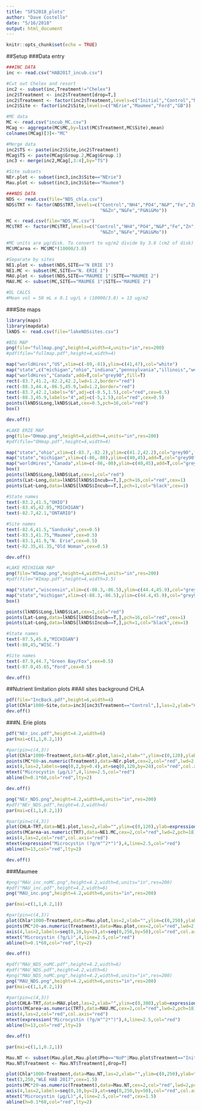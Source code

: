 ```yaml
---
title: "SFS2018_plots"
author: "Dave Costello"
date: "5/16/2018"
output: html_document
---
```


```r
knitr::opts_chunk$set(echo = TRUE)

```

##Setup
###Data entry
```r
###INC DATA
inc <- read.csv("HAB2017_incub.csv")

#Cut out Chelex and resort
inc2 <- subset(inc,Treatment!="Chelex")
inc2$Treatment <- inc2$Treatment[drop=T,]
inc2$Treatment <- factor(inc2$Treatment,levels=c("Initial","Control","NH4","PO4","N+P","Trace","N+trace","P+trace","N+P+trace"))
inc2$Site <- factor(inc2$Site,levels=c("NErie","Maumee","Ford","GB"))

#MC data
MC <- read.csv("incub_MC.csv")
MCag <- aggregate(MC$MC,by=list(MC$Treatment,MC$Site),mean)
colnames(MCag)[3]<-"MC"

#Merge data
inc2$TS <- paste(inc2$Site,inc2$Treatment)
MCag$TS <- paste(MCag$Group.2,MCag$Group.1)
inc3 <- merge(inc2,MCag[,3:4],by="TS")

#Site subsets
NEr.plot <- subset(inc3,inc3$Site=="NErie")
Mau.plot <- subset(inc3,inc3$Site=="Maumee")

###NDS DATA
NDS <- read.csv(file="NDS_chla.csv")
NDS$TRT <- factor(NDS$TRT,levels=c("Control","NH4","PO4","N&P","Fe","Zn","Ni&Mo",
                                   "N&Zn","N&Fe","P&Ni&Mo"))

MC <- read.csv(file="NDS_MC.csv")
MC$TRT <- factor(MC$TRT,levels=c("Control","NH4","PO4","N&P","Fe","Zn","Ni&Mo",
                                   "N&Zn","N&Fe","P&Ni&Mo"))

#MC units are µg/disk. To convert to ug/m2 divide by 3.8 (cm2 of disk) and multiply by 10,000 (cm2/m2)
MC$MCarea <- MC$MC*(10000/3.8)

#Separate by sites
NE1.plot <- subset(NDS,SITE=="N ERIE 1")
NE1.MC <- subset(MC,SITE=="N. ERIE 1")
MAU.plot <- subset(NDS,SITE=="MAUMEE 1"|SITE=="MAUMEE 2")
MAU.MC <- subset(MC,SITE=="MAUMEE 1"|SITE=="MAUMEE 2")

#DL CALCS
#Mean vol = 50 mL x 0.1 ug/L x (10000/3.8) = 13 ug/m2
```

###Site maps

```r
library(maps)
library(mapdata)
lkNDS <- read.csv(file="lakeNDSsites.csv")

#BIG MAP
png(file="fullmap.png",height=4,width=4,units="in",res=200)
#pdf(file="fullmap.pdf",height=4,width=4)

map("worldHires","US",xlim=c(-89,-81),ylim=c(41,47),col="white")
map("state",c("michigan","ohio","indiana","pennsylvania","illinois","west virginia","wisconsin"),add=T,col="grey90",fill=T)
map("worldHires","Canada",add=T,col="grey90",fill=T)
rect(-83.7,41.2,-82.2,42.2,lwd=1.2,border="red")
rect(-88.3,44.4,-86.5,45.9,lwd=1.2,border="red")
text(-83.7,42.2,labels="6",adj=c(-0.5,1.5),col="red",cex=0.5)
text(-88.3,45.9,labels="4",adj=c(-5,1.5),col="red",cex=0.5)
points(lkNDS$Long,lkNDS$Lat,cex=0.5,pch=16,col="red")
box()

dev.off()

#LAKE ERIE MAP
png(file="OHmap.png",height=4,width=4,units="in",res=200)
#pdf(file="OHmap.pdf",height=4,width=4)

map("state","ohio",xlim=c(-83.7,-82.2),ylim=c(41.2,42.2),col="grey90",fill=T)
map("state","michigan",xlim=c(-86,-80),ylim=c(40,45),add=T,col="grey90",fill=T)
map("worldHires","Canada",xlim=c(-86,-80),ylim=c(40,45),add=T,col="grey90",fill=T)
box()
points(lkNDS$Long,lkNDS$Lat,cex=1,col="red")
points(Lat~Long,data=lkNDS[lkNDS$Incub==T,],pch=16,col="red",cex=1)
points(Lat~Long,data=lkNDS[lkNDS$Incub==T,],pch=1,col="black",cex=1)

#State names
text(-83.2,41.5,"OHIO")
text(-83.45,42.05,"MICHIGAN")
text(-82.7,42.1,"ONTARIO")

#Site names
text(-82.6,41.5,"Sandusky",cex=0.5)
text(-83.3,41.75,"Maumee",cex=0.5)
text(-83.1,41.9,"N. Erie",cex=0.5)
text(-82.35,41.35,"Old Woman",cex=0.5)

dev.off()

#LAKE MICHIGAN MAP
png(file="WImap.png",height=4,width=4,units="in",res=200)
#pdf(file="WImap.pdf",height=4,width=3.5)

map("state","wisconsin",xlim=c(-88.3,-86.5),ylim=c(44.4,45.9),col="grey90",fill=T)
map("state","michigan",xlim=c(-88.3,-86.5),ylim=c(44.4,45.9),col="grey90",fill=T,add=T)
box()

points(lkNDS$Long,lkNDS$Lat,cex=1,col="red")
points(Lat~Long,data=lkNDS[lkNDS$Incub==T,],pch=16,col="red",cex=1)
points(Lat~Long,data=lkNDS[lkNDS$Incub==T,],pch=1,col="black",cex=1)

#State names
text(-87.5,45.8,"MICHIGAN")
text(-88,45,"WISC.")

#Site names
text(-87.9,44.7,"Green Bay/Fox",cex=0.5)
text(-87.0,45.65,"Ford",cex=0.5)

dev.off()
```

##Nutrient limitation plots
##All sites background CHLA
```r
pdf(file="IncBack.pdf",height=6,width=4)
plot(Chla*1000~Site,data=inc3[inc3$Treatment=="Control",],las=2,ylab="Chlorophyll a (µg/L)",xlab="",ylim=c(0,200))
dev.off()
```

###N. Erie plots
```r
pdf("NEr_inc.pdf",height=4.2,width=6)
par(mai=c(1,1,0.2,1))

#par(pin=c(4,3))
plot(Chla*1000~Treatment,data=NEr.plot,las=2,xlab="",ylim=c(0,120),ylab="Chlorophyll a (µg/L)")
points(MC*60~as.numeric(Treatment),data=NEr.plot,cex=2,col="red",lwd=2,pch=18)
axis(4,las=2,labels=seq(0,2,by=0.4),at=seq(0,120,by=24),col="red",col.axis="red")
mtext("Microcystin (µg/L)",4,line=2.5,col="red")
abline(h=0.1*60,col="red",lty=2)

dev.off()
```

```r
png("NEr_NDS.png",height=4.2,width=6,units="in",res=200)
#pdf("NEr_NDS.pdf",height=4.2,width=6)
par(mai=c(1,1,0.2,1))

#par(pin=c(4,3))
plot(CHLA~TRT,data=NE1.plot,las=2,xlab="",ylim=c(0,120),ylab=expression("Chlorophyll a (mg/m"^2*")"))
points(MCarea~as.numeric(TRT),data=NE1.MC,cex=2,col="red",lwd=2,pch=18)
axis(4,las=2,col="red",col.axis="red")
mtext(expression("Microcystin (?g/m"^2*")"),4,line=2.5,col="red")
abline(h=13,col="red",lty=2)

dev.off()
```

###Maumee
```r
#png("MAU_inc_noMC.png",height=4.2,width=6,units="in",res=200)
#pdf("MAU_inc.pdf",height=4.2,width=6)
png("MAU_inc.png",height=4.2,width=6,units="in",res=200)

par(mai=c(1,1,0.2,1))

#par(pin=c(4,3))
plot(Chla*1000~Treatment,data=Mau.plot,las=2,xlab="",ylim=c(0,250),ylab="Chlorophyll a (?g/L)")
points(MC*20~as.numeric(Treatment),data=Mau.plot,cex=2,col="red",lwd=2,pch=18)
axis(4,las=2,labels=seq(0,10,by=2),at=seq(0,250,by=50),col="red",col.axis="red")
mtext("Microcystin (?g/L)",4,line=2.5,col="red")
abline(h=0.1*60,col="red",lty=2)

dev.off()
```

```r
#pdf("MAU_NDS_noMC.pdf",height=4.2,width=6)
#pdf("MAU_NDS.pdf",height=4.2,width=6)
#png("MAU_NDS_noMC.png",height=4.2,width=6,units="in",res=200)
png("MAU_NDS.png",height=4.2,width=6,units="in",res=200)
par(mai=c(1,1,0.2,1))

#par(pin=c(4,3))
plot(CHLA~TRT,data=MAU.plot,las=2,xlab="",ylim=c(0,300),ylab=expression("Chlorophyll a (mg/m"^2*")"))
points(MCarea~as.numeric(TRT),data=MAU.MC,cex=2,col="red",lwd=2,pch=18)
axis(4,las=2,col="red",col.axis="red")
mtext(expression("Microcystin (?g/m"^2*")"),4,line=2.5,col="red")
abline(h=13,col="red",lty=2)

dev.off()
```

```r
par(mai=c(1,1,0.2,1))

Mau.NT <- subset(Mau.plot,Mau.plot$Pho=="NoP"|Mau.plot$Treatment=="Initial")
Mau.NT$Treatment <- Mau.NT$Treatment[,drop=T]

plot(Chla*1000~Treatment,data=Mau.NT,las=2,xlab="",ylim=c(0,250),ylab="Chlorophyll a (µg/L)",cex.lab=1.5)
text(3,250,"WLE HAB 2017",cex=1.5)
points(MC*20~as.numeric(Treatment),data=Mau.NT,cex=2,col="red",lwd=2,pch=18)
axis(4,las=2,labels=seq(0,10,by=2),at=seq(0,250,by=50),col="red",col.axis="red")
mtext("Microcystin (µg/L)",4,line=2.5,col="red",cex=1.5)
abline(h=0.1*60,col="red",lty=2)

```
